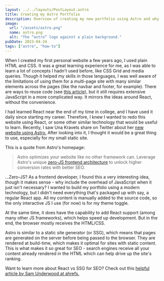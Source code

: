 ```yaml
---
layout: ../../layouts/PostLayout.astro
title: Creating my Astro Portfolio
description: Overview of creating my new portfolio using Astro and why I chose it
image: 
  url: "/assets/astro.png"
  name: astro.png
  alt: "The “astro” logo against a plain background."
pubDate: 2023-04-24
tags: ["astro", "how-to"]
---
```


When I created my first personal website a few years ago, I used plain HTML and CSS. It was a great learning experience for me, as I was able to learn a lot of concepts I hadn't used before, like CSS Grid and media queries. Though it helped my skills in those languages, I was well aware of the limitations of using them for a multi-page site with many similar elements across the pages (like the navbar and footer, for example). There are ways to reuse code 
(see [this article](https://www.freecodecamp.org/news/reusable-html-components-how-to-reuse-a-header-and-footer-on-a-website/)), but it still requires extensive JavaScript in a more complicated way.
It mirrors the ideas around React, without the convenience.

I had learned React near the end of my time in college, and I have used it daily since starting my career. Therefore, I knew I wanted to redo this website using React, or some other similar technology that would be useful to learn. 
Recently, I saw Una Kravets share on Twitter about her [new website using Astro.](https://una.im/) After looking into it, I thought it would be a great thing to use, especially for my small static site.

This is a quote from Astro's homepage:

> Astro optimizes your website like no other framework can. Leverage Astro's unique [zero-JS frontend architecture](https://docs.astro.build/en/concepts/islands/) to unlock higher conversion rates with better SEO.

...Zero-JS? As a frontend developer, I found this a very interesting idea, though it makes sense - why include the overhead of JavaScript when it just isn't necessary? I wanted to build my portfolio using a modern technology, but I didn't need everything that's packaged up with say, a regular React app. All my content is manually added to the source code, so the only interactive JS I use (for now) is for my theme toggle.

At the same time, it does have the capability to add React support (among many other JS frameworks), which helps speed up development. But in the end, the browser mostly receives the HTML/CSS.

Astro is similar to a static site generator (or SSG), which means that pages are generated on the server before being passed to the browser. They are rendered at build-time, which makes it optimal for sites with static content. This is what makes it so great for SEO - search engines receive all your content already rendered in the HTML which can help drive up the site's ranking. 

Want to learn more about React vs SSG for SEO? Check out this [helpful article by Sam Underwood at ahrefs.](https://ahrefs.com/blog/react-seo/)